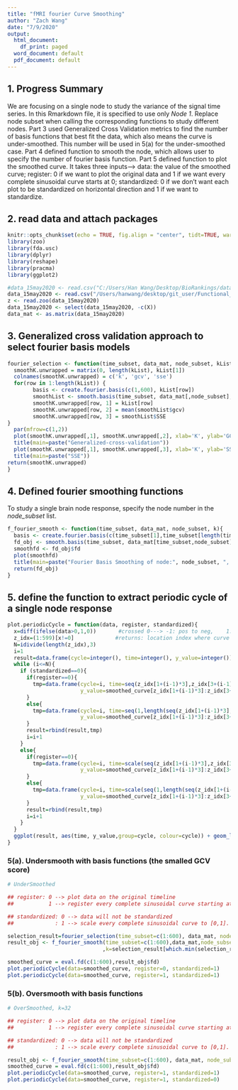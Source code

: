```yaml
---
title: "fMRI fourier Curve Smoothing"
author: "Zach Wang"
date: "7/9/2020"
output:
  html_document:
    df_print: paged
  word_document: default
  pdf_document: default
---
```

## 1. Progress Summary 
We are focusing on a single node to study the variance of the signal time series. In this Rmarkdown file, it is specified to use only *Node 1*. Replace node subset when calling the corresponding functions to study different nodes. 
Part 3 used Generalized Cross Validation metrics to find the number of basis functions that best fit the data, which also means the curve is under-smoothed. This number will be used in 5(a) for the under-smoothed case. 
Part 4 defined function to smooth the node, which allows user to specify the number of fourier basis function.
Part 5 defined function to plot the smoothed curve. It takes three inputs--> data: the value of the smoothed curve; register: 0 if we want to plot the original data and 1 if we want every complete sinusoidal curve starts at 0; standardized: 0 if we don't want each plot to be standardized on horizontal direction and 1 if we want to standardize.


## 2. read data and attach packages
```r
knitr::opts_chunk$set(echo = TRUE, fig.align = "center", tidt=TRUE, warning = FALSE)
library(zoo)
library(fda.usc)
library(dplyr)
library(reshape)
library(pracma)
library(ggplot2)

#data_15may2020 <- read.csv("C:/Users/Han Wang/Desktop/BioRankings/data_15may2020.csv", header=TRUE)
data_15may2020 <- read.csv("/Users/hanwang/desktop/git_user/Functional_Data_Analysis/data_15may2020.csv", header=TRUE)
z <- read.zoo(data_15may2020)
data_15may2020 <- select(data_15may2020, -c(X))
data_mat <- as.matrix(data_15may2020)
```

## 3. Generalized cross validation approach to select fourier basis models
```r
fourier_selection <- function(time_subset, data_mat, node_subset, kList){
  smoothK.unwrapped = matrix(0, length(kList), kList[1])
  colnames(smoothK.unwrapped) = c('k', 'gcv', 'sse')
  for(row in 1:length(kList)) {
        basis <- create.fourier.basis(c(1,600), kList[row])
        smoothList <- smooth.basis(time_subset, data_mat[,node_subset], basis)
        smoothK.unwrapped[row, 1] = kList[row]
        smoothK.unwrapped[row, 2] = mean(smoothList$gcv)                
        smoothK.unwrapped[row, 3] = smoothList$SSE
}
  par(mfrow=c(1,2))
  plot(smoothK.unwrapped[,1], smoothK.unwrapped[,2], xlab='K', ylab='GCV')
  title(main=paste("Generalized-cross-validation"))
  plot(smoothK.unwrapped[,1], smoothK.unwrapped[,3], xlab='K', ylab='SSE')
  title(main=paste("SSE"))
return(smoothK.unwrapped) 
}
```

## 4. Defined fourier smoothing functions 
To study a single brain node response, specify the node number in the *node_subset* list. 
```r
f_fourier_smooth <- function(time_subset, data_mat, node_subset, k){
  basis <- create.fourier.basis(c(time_subset[1],time_subset[length(time_subset)]), k)
  fd_obj <- smooth.basis(time_subset, data_mat[time_subset,node_subset], basis)
  smoothfd <- fd_obj$fd
  plot(smoothfd)
  title(main=paste("Fourier Basis Smoothing of node:", node_subset, ", Basis_number:",k ))
  return(fd_obj)
}
```

## 5. define the function to extract periodic cycle of a single node response
```r
plot.periodicCycle = function(data, register, standardized){
  x=diff(ifelse(data>0,1,0))       #crossed 0---> -1: pos to neg,    1: neg to pos
  z_idx=(1:599)[x!=0]             #returns: location index where curve crosses X-axis
  N=idivide(length(z_idx),3)
  i=1
  result=data.frame(cycle=integer(), time=integer(), y_value=integer())
  while (i<=N){
    if (standardized==0){
      if(register==0){
        tmp=data.frame(cycle=i, time=seq(z_idx[1+(i-1)*3],z_idx[3+(i-1)*3]),
                       y_value=smoothed_curve[z_idx[1+(i-1)*3]:z_idx[3+(i-1)*3]])
      }
      else{
        tmp=data.frame(cycle=i, time=seq(1,length(seq(z_idx[1+(i-1)*3],z_idx[3+(i-1)*3]))),
                       y_value=smoothed_curve[z_idx[1+(i-1)*3]:z_idx[3+(i-1)*3]])  
      }
      result=rbind(result,tmp)
      i=i+1
    }
    else{
      if(register==0){
        tmp=data.frame(cycle=i, time=scale(seq(z_idx[1+(i-1)*3],z_idx[3+(i-1)*3])),
                       y_value=smoothed_curve[z_idx[1+(i-1)*3]:z_idx[3+(i-1)*3]])
      }
      else{
        tmp=data.frame(cycle=i, time=scale(seq(1,length(seq(z_idx[1+(i-1)*3],z_idx[3+(i-1)*3])))),
                       y_value=smoothed_curve[z_idx[1+(i-1)*3]:z_idx[3+(i-1)*3]])  
      }
      result=rbind(result,tmp)
      i=i+1
    }
  }
  ggplot(result, aes(time, y_value,group=cycle, colour=cycle)) + geom_line() + theme(legend.position="top") 
}
```

### 5(a). Undersmooth with basis functions (the smalled GCV score)
```r
# UnderSmoothed

## register: 0 --> plot data on the original timeline
##           1 --> register every complete sinusoidal curve starting at 0;

## standardized: 0 --> data will not be standardized 
##             : 1 --> scale every complete sinusoidal curve to [0,1]. Notes: if standardized, it is equivalent to    register at 0 and standardized

selection_result=fourier_selection(time_subset=c(1:600), data_mat, node_subset=c(1), kList=c(3:303))
result_obj <- f_fourier_smooth(time_subset=c(1:600),data_mat,node_subset=c(1)
                              ,k=selection_result[which.min(selection_result[,2]),1])

smoothed_curve = eval.fd(c(1:600),result_obj$fd)
plot.periodicCycle(data=smoothed_curve, register=0, standardized=1)
plot.periodicCycle(data=smoothed_curve, register=1, standardized=1)
```

### 5(b). Oversmooth with basis functions
```r
# OverSmoothed, k=32

## register: 0 --> plot data on the original timeline
##           1 --> register every complete sinusoidal curve starting at 0;

## standardized: 0 --> data will not be standardized 
##             : 1 --> scale every complete sinusoidal curve to [0,1]. Notes: if standardized, it is equivalent to     register at 0 and standardized

result_obj <- f_fourier_smooth(time_subset=c(1:600), data_mat, node_subset=c(1), k=32)
smoothed_curve = eval.fd(c(1:600),result_obj$fd)
plot.periodicCycle(data=smoothed_curve, register=1, standardized=1)
plot.periodicCycle(data=smoothed_curve, register=1, standardized=0)
```